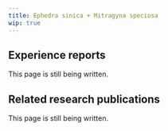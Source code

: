 ---
title: Ephedra sinica + Mitragyna speciosa
wip: true
---

## Experience reports

This page is still being written.

## Related research publications

This page is still being written.

